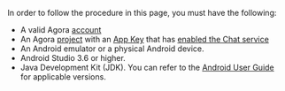 <PlatformWrapper platform="android">

In order to follow the procedure in this page, you must have the following:

- A valid Agora [account](../reference/manage-agora-account#create-an-agora-account)
- An Agora [project](../reference/manage-agora-account#create-and-manage-projects) with an [App Key](enable#get-the-information-of-the-chat-project) that has [enabled the Chat service](enable) 
- An Android emulator or a physical Android device.
- Android Studio 3.6 or higher.
- Java Development Kit (JDK). You can refer to the [Android User Guide](https://developer.android.com/studio/write/java8-support) for applicable versions.

</PlatformWrapper>
